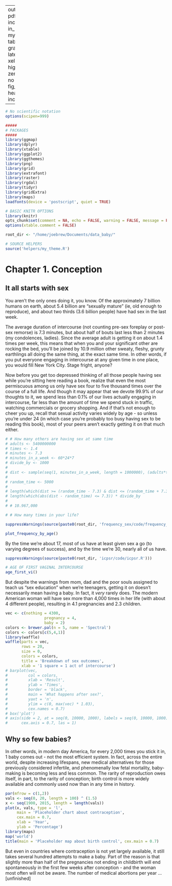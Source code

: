 
---
output:
  pdf_document:
    includes:
      in_header: mystyle.sty
tables: yes
graphics: yes
latex_engine: xelatex
highlight: zenburn
toc: no
fig_width: 4
fig_height: 2.6
header-includes:
     - \usepackage{longtable}

---

```r
# No scientific notation
options(scipen=999)

#####
# PACKAGES
#####
library(ggmap)
library(dplyr)
library(xtable)
library(ggplot2)
library(ggthemes)
library(png)
library(grid)
library(extrafont)
library(raster)
library(rgdal)
library(tidyr)
library(gridExtra)
library(maps)
loadfonts(device = 'postscript', quiet = TRUE)

# BASIC KNITR OPTIONS
library(knitr)
opts_chunk$set(comment = NA, echo = FALSE, warning = FALSE, message = FALSE)
options(xtable.comment = FALSE)
```

```r
root_dir <- "/home/joebrew/Documents/data_baby/"
```

```r
# SOURCE HELPERS
source('helpers/my_theme.R')
```

# Chapter 1. Conception  

## It all starts with sex  


You aren’t the only ones doing it, you know.  Of the approximately 7 billion humans on earth, about 5.4 billion are "sexually mature" (ie, old enough to reproduce), and about two thirds (3.6 billion people) have had sex in the last week.  

The average duration of intercourse (not counting pre-sex foreplay or post-sex remorse) is 7.3 minutes, but about half of bouts last less than 2 minutes (my condolences, ladies).  Since the average adult is getting it on about 1.4 times per week, this means that when you and your significant other are rocking the bed, you’ll be joined by 10.9 million other sweaty, fleshy, grunty earthlings all doing the same thing, at the exact same time.  In other words, if you put everyone engaging in intercourse at any given time in one place, you would fill New York City.  Stage fright, anyone?

Now before you get too depressed thinking of all those people having sex while you're sitting here reading a book, realize that even the most permiscuous among us only have sex four to five thousand times over the course of a full life.  And though it may appear that we devote 99.9% of our thoughts to it, we spend less than 0.1% of our lives actually engaging in intercourse, far less than the amount of time we spend stuck in traffic, watching commercials or grocery shopping.  And if that's not enough to cheer you up, recall that sexual activity varies widely by age - so unless you're under 24 (in which case you're probably too busy having sex to be reading this book), most of your peers aren't exactly getting it on that much either. 


```r
# # How many others are having sex at same time
# adults <- 5400000000
# times <- 1.4
# minutes <- 7.3
# minutes_in_a_week <- 60*24*7
# divide_by <- 1000
# 
# dist <- sample(seq(1, minutes_in_a_week, length = 1000000), (adults*times/divide_by), replace = TRUE)
# 
# random_time <- 5000
# 
# length(which(dist >= (random_time - 7.3) & dist <= (random_time + 7.3))) * divide_by
# length(which(abs(dist - random_time) <= 7.3)) * divide_by
# 
# # 10.967,000

# # How many times in your life?


```

```r
suppressWarnings(source(paste0(root_dir, 'frequency_sex/code/frequency_sex.R')))
```

```r
plot_frequency_by_age()
```


By the time we're about 17, most of us have at least given sex a go (to varying degrees of success), and by the time we're 30, nearly all of us have.  

```r
suppressWarnings(source(paste0(root_dir, 'icpsr/code/icpsr.R')))
```

```r
# AGE OF FIRST VAGINAL INTERCOURSE
age_first_vi()
```

But despite the warnings from mom, dad and the poor souls assigned to teach us "sex education" when we're teenagers, getting it on doesn’t necessarily mean having a baby.  In fact, it _very_ rarely does.  The modern American woman will have sex more than 4,000 times in her life (with about 4 different people), resulting in 4.1 pregnancies and 2.3 children.  

```r
vec <- c(nothing = 4300,
                 pregnancy = 4,
                 baby = 2)
colors <- brewer.pal(n = 5, name = 'Spectral')
colors <- colors[c(5,4,1)]
library(waffle)
waffle(parts = vec,
       rows = 20, 
       size = 0,
       colors = colors,
       title = 'Breakdown of sex outcomes',
       xlab = '1 square = 1 act of intercourse')
# barplot(vec,
#         col = colors,
#         xlab = 'Result',
#         ylab = 'Times',
#         border = 'black',
#         main = 'What happens after sex?',
#         yaxt = 'n',
#         ylim = c(0, max(vec) * 1.03),
#         cex.names = 0.7)
# box('plot')
# axis(side = 2, at = seq(0, 10000, 1000), labels = seq(0, 10000, 1000),
#      cex.axis = 0.7, las = 1)
```

## Why so few babies?  

In other words, in modern day America, for every 2,000 times you stick it in, 1 baby comes out - not the most efficient system.  In fact, across the entire world, despite increasing lifespans, new medical alternatives for those previously considered infertile, and phenomenally low fetal mortality, baby-making is becoming less and less common. The rarity of reproduction owes itself, in part, to the rarity of conception; birth control is more widely available and commonly used now than in any time in history.  

```r
par(mfrow = c(1,2))
vals <- seq(0, 20, length = 100) ^ (1.5)
x <- seq(1900, 2015, length = length(vals))
plot(x, vals, type = 'l', 
     main = 'Placeholder chart about contraception',
     cex.main = 0.7,
     xlab = 'Year',
     ylab = 'Percentage')
library(maps)
map('world')
title(main = 'Placeholder map about birth control', cex.main = 0.7)
```

But even in countries where contraception is not yet largely available, it still takes several hundred attempts to make a baby.  Part of the reason is that slightly more than half of the pregnancies not ending in childbirth will end spontaneously in the first few weeks after conception - and the woman most often will not be aware.  The number of medical abortions per year ...[unfinished]





